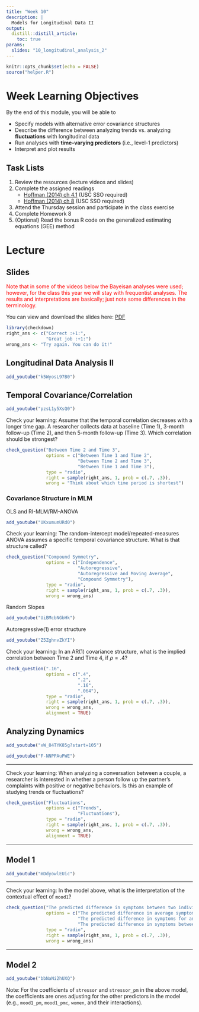 ```yaml
---
title: "Week 10"
description: |
  Models for Longitudinal Data II
output: 
  distill::distill_article:
    toc: true
params:
  slides: "10_longitudinal_analysis_2"
---
```



```r
knitr::opts_chunk$set(echo = FALSE)
source("helper.R")
```

# Week Learning Objectives

By the end of this module, you will be able to 

- Specify models with alternative error covariance structures
- Describe the difference between analyzing trends vs. analyzing **fluctuations** with longitudinal data
- Run analyses with **time-varying predictors** (i.e., level-1 predictors)
- Interpret and plot results

## Task Lists

1. Review the resources (lecture videos and slides)
2. Complete the assigned readings
    * [Hoffman (2014) ch 4.1](https://www-taylorfrancis-com.libproxy1.usc.edu/books/9781315744094/chapters/10.4324/9781315744094-12) (USC SSO required)
    * [Hoffman (2014) ch 8](https://www-taylorfrancis-com.libproxy1.usc.edu/books/9781315744094/chapters/10.4324/9781315744094-17) (USC SSO required)
3. Attend the Thursday session and participate in the class exercise
4. Complete Homework 8
5. (Optional) Read the bonus R code on the generalized estimating equations (GEE) method

# Lecture

## Slides

<span style="color:red">Note that in some of the videos below the Bayeisan analyses were used; however, for the class this year we will stay with frequentist analyses. The results and interpretations are basically; just note some differences in the terminology.</span>

You can view and download the slides here: 
[PDF](`r file.path("slides", paste0(params$slides, ".pdf"))`){target="_blank"}

```r
library(checkdown)
right_ans <- c("Correct :+1:", 
               "Great job :+1:")
wrong_ans <- "Try again. You can do it!"
```

## Longitudinal Data Analysis II

```r
add_youtube("k5WyosL97B0")
```

## Temporal Covariance/Correlation

```r
add_youtube("pzsL1y5XsQ0")
```

Check your learning: Assume that the temporal correlation decreases with a longer time gap. A researcher collects data at baseline (Time 1), 3-month follow-up (Time 2), and then 5-month follow-up (Time 3). Which correlation should be strongest?

```r
check_question("Between Time 2 and Time 3",
               options = c("Between Time 1 and Time 2",
                           "Between Time 2 and Time 3",
                           "Between Time 1 and Time 3"),
               type = "radio", 
               right = sample(right_ans, 1, prob = c(.7, .3)), 
               wrong = "Think about which time period is shortest")
```

### Covariance Structure in MLM

OLS and RI-MLM/RM-ANOVA

```r
add_youtube("UKxumumURd0")
```

Check your learning: The random-intercept model/repeated-measures ANOVA assumes a specific temporal covariance structure. What is that structure called?

```r
check_question("Compound Symmetry",
               options = c("Independence",
                           "Autoregressive",
                           "Autoregressive and Moving Average",
                           "Compound Symmetry"),
               type = "radio", 
               right = sample(right_ans, 1, prob = c(.7, .3)), 
               wrong = wrong_ans)
```

Random Slopes

```r
add_youtube("UiBMcbNGbHk")
```

Autoregressive(1) error structure

```r
add_youtube("Z5ZghnvZkYI")
```

Check your learning: In an AR(1) covariance structure, what is the implied correlation between Time 2 and Time 4, if $\rho = .4$?

```r
check_question(".16",
               options = c(".4",
                           ".2",
                           ".16",
                           ".064"),
               type = "radio", 
               right = sample(right_ans, 1, prob = c(.7, .3)), 
               wrong = wrong_ans, 
               alignment = TRUE)
```

## Analyzing Dynamics

```r
add_youtube("xW_84TYK85g?start=105")
```

```r
add_youtube("F-NNPPAuPWE")
```

***

Check your learning: When analyzing a conversation between a couple, a researcher is interested in whether a person follow up the partner's complaints with positive or negative behaviors. Is this an example of studying trends or fluctuations?

```r
check_question("Fluctuations", 
               options = c("Trends", 
                           "Fluctuations"), 
               type = "radio", 
               right = sample(right_ans, 1, prob = c(.7, .3)), 
               wrong = wrong_ans, 
               alignment = TRUE)
```

***

## Model 1

```r
add_youtube("mDdyowlEUic")
```

***

Check your learning: In the model above, what is the interpretation of the contextual effect of `mood1`?

```r
check_question("The predicted difference in symptoms between two individuals with 1 unit difference in average negative mood on a day when both individuals have the same daily mood level", 
               options = c("The predicted difference in average symptoms between two individuals with 1 unit difference in average negative mood", 
                           "The predicted difference in symptoms for an individual across two days with 1 unit difference in mood", 
                           "The predicted difference in symptoms between two individuals with 1 unit difference in average negative mood on a day when both individuals have the same daily mood level"), 
               type = "radio", 
               right = sample(right_ans, 1, prob = c(.7, .3)), 
               wrong = wrong_ans)
```

***

## Model 2

```r
add_youtube("bbNaNi2hUXQ")
```

Note: For the coefficients of `stressor` and `stressor_pm` in the above model, the coefficients are ones adjusting for the other predictors in the model (e.g., `mood1_pm`, `mood1_pmc`, `women`, and their interactions). 
